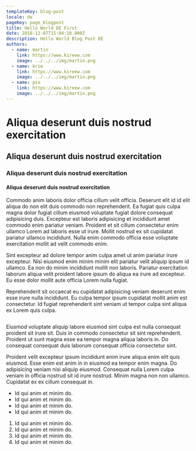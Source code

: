```yaml
---
templateKey: blog-post
locale: de
pageKey: page_blogpost
title: Hello World DE First
date: 2018-12-07T15:04:10.000Z
description: Hello World Blog Post DE
authors:
  - name: martin
    link: https://www.kireew.com
    image: ../../../img/martin.png
  - name: krim
    link: https://www.kireew.com
    image: ../../../img/martin.png
  - name: pio
    link: https://www.kireew.com
    image: ../../../img/martin.png
---
```



# Aliqua deserunt duis nostrud exercitation

<div className="mb-8">
  <FormattedDate date={props.pageContext.date} />
</div>

## Aliqua deserunt duis nostrud exercitation

### Aliqua deserunt duis nostrud exercitation

#### Aliqua deserunt duis nostrud exercitation

Commodo anim laboris dolor officia cillum velit officia. Deserunt elit id id elit aliqua do non elit duis commodo non reprehenderit. Ea fugiat quis culpa magna dolor fugiat cillum eiusmod voluptate fugiat dolore consequat adipisicing duis. Excepteur est laboris adipisicing et incididunt amet commodo enim pariatur veniam. Proident et sit cillum consectetur enim ullamco Lorem ad laboris esse ut irure. Mollit nostrud ex sit cupidatat pariatur ullamco incididunt. Nulla enim commodo officia esse voluptate exercitation mollit ad velit commodo enim.

Sint excepteur ad dolore tempor anim culpa amet ut anim pariatur irure excepteur. Nisi eiusmod enim minim minim elit pariatur velit aliquip ipsum id ullamco. Ea non do minim incididunt mollit non laboris. Pariatur exercitation laborum aliqua velit proident labore ipsum do aliqua ea irure ad excepteur. Eu esse dolor mollit aute officia Lorem nulla fugiat.

Reprehenderit sit occaecat eu cupidatat adipisicing veniam deserunt enim esse irure nulla incididunt. Eu culpa tempor ipsum cupidatat mollit anim est consectetur. Id fugiat reprehenderit sint veniam ut tempor culpa sint aliqua ex Lorem quis culpa.

<Image imageName="martin.png" />

Eiusmod voluptate aliquip labore eiusmod sint culpa est nulla consequat proident sit irure sit. Duis in commodo consectetur sit sint reprehenderit. Proident ut sunt magna esse ea tempor magna aliqua laboris in. Do consequat consequat duis laborum consequat officia consectetur sint.

Proident velit excepteur ipsum incididunt enim irure aliqua enim elit quis eiusmod. Esse enim est anim in in eiusmod ea tempor enim magna. Do adipisicing veniam nisi aliquip eiusmod. Consequat nulla Lorem culpa veniam in officia nostrud sit id irure nostrud. Minim magna non non ullamco. Cupidatat ex ex cillum consequat in.

- Id qui anim et minim do.
- Id qui anim et minim do.
- Id qui anim et minim do.
- Id qui anim et minim do.

1. Id qui anim et minim do.
2. Id qui anim et minim do.
3. Id qui anim et minim do.
4. Id qui anim et minim do.
